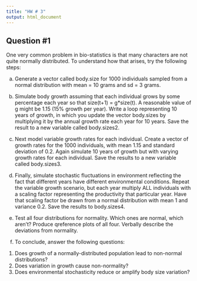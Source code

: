 ```yaml
---
title: "HW # 3"
output: html_document
---
```


## Question #1

One very common problem in bio-statistics is that many characters are not quite normally distributed. To understand how that arises, try the following steps:

a) Generate a vector called body.size for 1000 individuals sampled from a normal distribution with mean = 10 grams and sd = 3 grams.

b) Simulate body growth assuming that each individual grows by some percentage each year so that size(t+1) = g*size(t). A reasonable value of g might be 1.15 (15% growth per year). Write a loop representing 10 years of growth, in which you update the vector body.sizes by multiplying it by the annual growth rate each year for 10 years. Save the result to a new variable called body.sizes2.

c) Next model variable growth rates for each individual. Create a vector of growth rates for the 1000 individuals, with mean 1.15 and standard deviation of 0.2. Again simulate 10 years of growth but with varying growth rates for each individual. Save the results to a new variable called body.sizes3.

d) Finally, simulate stochastic fluctuations in environment reflecting the fact that different years have different environmental conditions. Repeat the variable growth scenario, but each year multiply ALL individuals with a scaling factor representing the productivity that particular year. Have that scaling factor be drawn from a normal distribution with mean 1 and variance 0.2. Save the results to body.sizes4.

e) Test all four distributions for normality. Which ones are normal, which aren’t? Produce qreference plots of all four. Verbally describe the deviations from normality.

f) To conclude, answer the following questions:

1.  Does growth of a normally-distributed population lead to non-normal distributions?
2.  Does variation in growth cause non-normality?
3.  Does environmental stochasticity reduce or amplify body size variation?